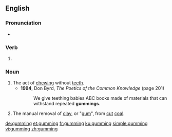 ==English==

===Pronunciation===
* {{IPA|/ˈɡʌmɪŋ/|lang=en}}

===Verb===
{{head|en|present participle}}

# {{present participle of|gum|lang=en|nocat=1}}

===Noun===
{{en-noun}}

# The act of [[chew]]ing without [[tooth|teeth]].
#* '''1994''', Don Byrd, ''The Poetics of the Common Knowledge'' (page 201)
#*: We give teething babies ABC books made of materials that can withstand repeated '''gummings'''.
# {{lb|en|mining|historical}} The manual removal of [[clay]], or "[[gum]]", from [[cut]] [[coal]].

[[de:gumming]]
[[et:gumming]]
[[fr:gumming]]
[[ku:gumming]]
[[simple:gumming]]
[[vi:gumming]]
[[zh:gumming]]